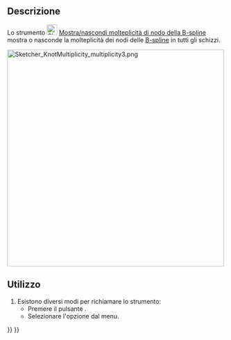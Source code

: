 <languages/>

{{Docnav/it
|[[Sketcher_BSplineComb/it|Mostra/nascondi la traccia di curvatura per la B-spline]]
|[[Sketcher_BSplinePoleWeight/it|Mostra/nascondi i pesi dei punti di controllo della B-spline]]
|[[Sketcher_Workbench/it|Sketcher]]
|IconL=Sketcher_BSplineComb.svg
|IconR=Sketcher_BSplinePoleWeight.svg
|IconC=Workbench_Sketcher.svg
}}

{{GuiCommand/it
|Name=Sketcher BSplineKnotMultiplicity
|Name/it=Mostra/Nascondi molteplicità di nodo
|MenuLocation=Schizzo → Visualizzazione dello Schizzo → Mostra/nascondi il layer dati della B-spline → Mostra/nascondi molteplicità di nodo della B-spline
|Workbenches=[[Sketcher_Workbench/it|Sketcher]]
|Version=0.17
|SeeAlso=[[Sketcher_CreateBSpline/it|Crea una B-spline]]
}}

<span id="Description"></span>
==Descrizione==

Lo strumento [[Image:Sketcher_BSplineKnotMultiplicity.svg|24px]] [[Sketcher_BSplineKnotMultiplicity|Mostra/nascondi molteplicità di nodo della B-spline]] mostra o nasconde la molteplicità dei nodi delle [[B-Splines/it|B-spline]] in tutti gli schizzi.

[[File:Sketcher_KnotMultiplicity_multiplicity3.png|500px]]
{{Caption|I numeri (1), (3) e (4) (verdi, tra parentesi tonde) si riferiscono alla [[Sketcher_BSplineIncreaseKnotMultiplicity/it|molteplicità]] dei punti del nodo.}}

<span id="Usage"></span>
==Utilizzo==

# Esistono diversi modi per richiamare lo strumento:
#* Premere il pulsante {{Button|[[Image:Sketcher_BSplineKnotMultiplicity.svg|16px]] [[Sketcher_BSplineKnotMultiplicity/it|Mostra/nascondi molteplicità di nodo della B-spline]]}}.
#* Selezionare l'opzione {{MenuCommand|Schizzo → Visualizzazione dello Schizzo → Mostra/nascondi il layer dati della B-spline → [[Image:Sketcher_BSplineKnotMultiplicity.svg|16px]] Mostra/nascondi molteplicità di nodo della B-spline}} dal menu.


{{Docnav/it
|[[Sketcher_BSplineComb/it|Mostra/nascondi la traccia di curvatura per la B-spline]]
|[[Sketcher_BSplinePoleWeight/it|Mostra/nascondi i pesi dei punti di controllo della B-spline]]
|[[Sketcher_Workbench/it|Sketcher]]
|IconL=Sketcher_BSplineComb.svg
|IconR=Sketcher_BSplinePoleWeight.svg
|IconC=Workbench_Sketcher.svg
}}

{{Sketcher_Tools_navi{{#translation:}}}}
{{Userdocnavi{{#translation:}}}}